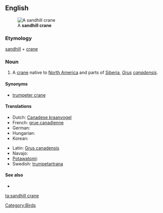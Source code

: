 ==English==
[[File:SandHillCraneFourCornersFlorida.jpg|thumb|A '''sandhill crane''']]

===Etymology===

[[sandhill]] + [[crane]]

===Noun===
{{en-noun}}

# A [[crane]] native to [[North America]] and parts of [[Siberia]], ''[[Grus]] [[canadensis]]''.

====Synonyms====
* [[trumpeter crane]]

====Translations====
{{trans-top|a species of crane}}
* Dutch: [[Canadese kraanvogel]] {{m}}
* French: [[grue canadienne]] {{f}}
* German: {{t|de|Kanadakranich|m}}
* Hungarian: {{t|hu|kanadai daru}}
* Korean: {{t|ko|캐나다두루미|tr=kaenadadurumi|sc=Hang}}
{{trans-mid}}
* Latin: [[Grus canadensis]]
* Navajo: {{tø|nv|déłí}}
* [[Potawatomi]]: {{tø|pot|jejauk}}
* Swedish: [[trumpetartrana]]
{{trans-bottom}}

====See also====
* {{pedialite}}

[[Category:Birds]]

[[ta:sandhill crane]]